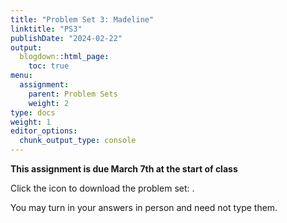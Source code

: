```yaml
---
title: "Problem Set 3: Madeline"
linktitle: "PS3"
publishDate: "2024-02-22"
output:
  blogdown::html_page:
    toc: true
menu:
  assignment:
    parent: Problem Sets
    weight: 2
type: docs
weight: 1
editor_options:
  chunk_output_type: console
---
```



:::fyi
**This assignment is due March 7th at the start of class**


Click the icon to download the problem set: [<i class="fas fa-file-download"></i>](/ps/PS3.pdf).

You may turn in your answers in person and need not type them.
:::

